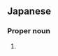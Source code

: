 ==Japanese==
{{ja-kanjitab|てる|ひさ}}

===Proper noun===
{{ja-pos|proper|てるひさ}}

# {{given name|male|lang=ja|sort=てるひさ}}